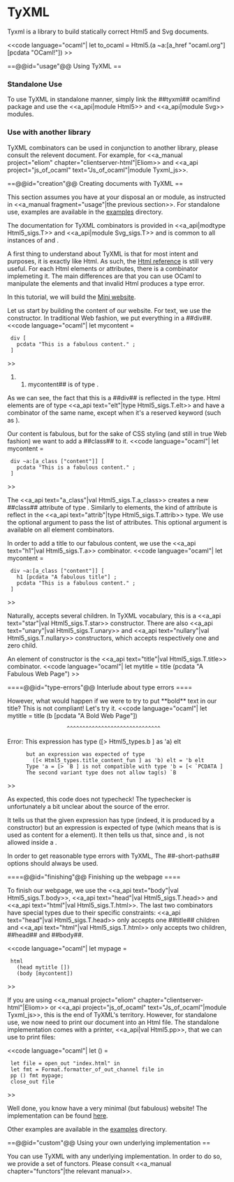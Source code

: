 = TyXML =

Tyxml is a library to build statically correct Html5 and Svg documents.

<<code language="ocaml"|
let to_ocaml = Html5.(a ~a:[a_href "ocaml.org"] [pcdata "OCaml!"])
>>

==@@id="usage"@@ Using TyXML ==

=== Standalone Use ===

To use TyXML in standalone manner, simply link the ##tyxml## ocamlfind package
and use the <<a_api|module Html5>> and <<a_api|module Svg>> modules.

=== Use with another library ===

TyXML combinators can be used in conjunction to another library, please consult the relevent document. For example, for
<<a_manual project="eliom" chapter="clientserver-html"|Eliom>>
and
<<a_api project="js_of_ocaml" text="Js_of_ocaml"|module Tyxml_js>>.

==@@id="creation"@@ Creating documents with TyXML ==

This section assumes you have at your disposal an {{{Html5}}} or {{{Svg}}} module, as instructed in <<a_manual fragment="usage"|the previous section>>.
For standalone use, examples are available in the [[https://github.com/ocsigen/tyxml/tree/master/examples|examples]] directory.

The documentation for TyXML combinators is provided in <<a_api|modtype Html5_sigs.T>> and <<a_api|module Svg_sigs.T>> and is common to all instances of {{{Html5}}} and {{{Svg}}}.

A first thing to understand about TyXML is that for most intent and purposes, it is exactly like Html. As such, the [[https://developer.mozilla.org/en-US/docs/Web/HTML/Element|Html reference]] is still very useful. For each Html elements or attributes, there is a combinator implemeting it. The main differences are that you can use OCaml to manipulate the elements and that invalid Html produces a type error.

In this tutorial, we will build the [[https://github.com/ocsigen/tyxml/tree/master/examples/mini_website|Mini website]].

Let us start by building the content of our website. For text, we use the {{{pcdata}}} constructor. In traditional Web fashion, we put everything in a ##div##.
<<code language="ocaml"|
let mycontent =
  div [
    pcdata "This is a fabulous content." ;
  ]
>>

##mycontent## is of type {{{[> `Div] Html5.elt}}}.
As we can see, the fact that this is a ##div## is reflected in the type. Html elements are of type <<a_api text="elt"|type Html5_sigs.T.elt>> and have a combinator of the same name, except when it's a reserved keyword (such as {{{object_}}}).

Our content is fabulous, but for the sake of CSS styling (and still in true Web fashion) we want to add a ##class## to it.
<<code language="ocaml"|
let mycontent =
  div ~a:[a_class ["content"]] [
    pcdata "This is a fabulous content." ;
  ]
>>

The <<a_api text="a_class"|val Html5_sigs.T.a_class>> creates a new ##class## attribute of type {{{[> `Class] attrib}}}. Similarly to elements, the kind of attribute is reflect in the <<a_api text="attrib"|type Html5_sigs.T.attrib>> type.
We use the optional argument {{{~a}}} to pass the list of attributes. This optional argument is available on all element combinators.

In order to add a title to our fabulous content, we use the <<a_api text="h1"|val Html5_sigs.T.a>> combinator.
<<code language="ocaml"|
let mycontent =
  div ~a:[a_class ["content"]] [
    h1 [pcdata "A fabulous title"] ;
    pcdata "This is a fabulous content." ;
  ]
>>

Naturally, {{{div}}} accepts several children. In TyXML vocabulary, this is a <<a_api text="star"|val Html5_sigs.T.star>> constructor.
There are also
<<a_api text="unary"|val Html5_sigs.T.unary>> and
<<a_api text="nullary"|val Html5_sigs.T.nullary>> constructors,
which accepts respectively one and zero child.

An element of {{{unary}}} constructor is the
<<a_api text="title"|val Html5_sigs.T.title>> combinator.
<<code language="ocaml"|
let mytitle = title (pcdata "A Fabulous Web Page")
>>

====@@id="type-errors"@@ Interlude about type errors ====

However, what would happen if we were to try to put **bold** text in our title? This is not compliant! Let's try it.
<<code language="ocaml"|
let mytitle = title (b [pcdata "A Bold Web Page"])
                    ^^^^^^^^^^^^^^^^^^^^^^^^^^^^^^
Error: This expression has type ([> Html5_types.b ] as 'a) elt
       but an expression was expected of type
         ([< Html5_types.title_content_fun ] as 'b) elt = 'b elt
       Type 'a = [> `B ] is not compatible with type 'b = [< `PCDATA ]
       The second variant type does not allow tag(s) `B
>>

As expected, this code does not typecheck!
The typechecker is unfortunately a bit unclear about the source of the error.

It tells us that the given expression has type {{{[> b] elt}}}
(indeed, it is produced by a {{{b}}} constructor)
but an expression is expected of type {{{[< title_content_fun] elt}}}
(which means that is is used as content for a {{{title}}} element).
It then tells us that, since {{{[> b] = [> `B]}}} and
{{{[< title_content_fun] = [< `PCDATA ]}}},
{{{`B}}} is not allowed inside a {{{title}}}.

In order to get reasonable type errors with TyXML, The ##-short-paths## options should always be used.

====@@id="finishing"@@ Finishing up the webpage ====

To finish our webpage, we use the <<a_api text="body"|val Html5_sigs.T.body>>, <<a_api text="head"|val Html5_sigs.T.head>> and <<a_api text="html"|val Html5_sigs.T.html>>.
The last two combinators have special types due to their specific constraints: <<a_api text="head"|val Html5_sigs.T.head>> only accepts one ##title## children and <<a_api text="html"|val Html5_sigs.T.html>> only accepts two children, ##head## and ##body##.

<<code language="ocaml"|
let mypage =
  html
    (head mytitle [])
    (body [mycontent])
>>

If you are using <<a_manual project="eliom" chapter="clientserver-html"|Eliom>>
or <<a_api project="js_of_ocaml" text="Js_of_ocaml"|module Tyxml_js>>,
this is the end of TyXML's territory. However, for standalone use, we now need to print our document into an Html file. The standalone implementation comes with a printer, <<a_api|val Html5.pp>>, that we can use to print files:

<<code language="ocaml"|
let () =
  let file = open_out "index.html" in
  let fmt = Format.formatter_of_out_channel file in
  pp () fmt mypage;
  close_out file
>>

Well done, you know have a very minimal (but fabulous) website! The implementation can be found [[https://github.com/ocsigen/tyxml/tree/master/examples/mini_website|here]].

Other examples are available in the [[https://github.com/ocsigen/tyxml/tree/master/examples/|examples]] directory.

==@@id="custom"@@ Using your own underlying implementation ==

You can use TyXML with any underlying implementation. In order to do so, we provide a set of functors.
Please consult <<a_manual chapter="functors"|the relevant manual>>.
